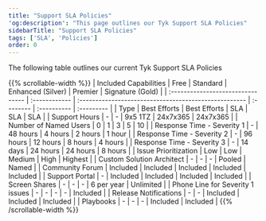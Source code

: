 ```yaml
---
title: "Support SLA Policies"
'og:description': "This page outlines our Tyk Support SLA Policies"
sidebarTitle: "Support SLA Policies"
tags: ['SLA', 'Policies']
order: 0
---
```


The following table outlines our current Tyk Support SLA Policies

{{% scrollable-width %}}
| Included Capabilities            | Free         | Standard                                             | Enhanced (Silver) | Premier    | Signature (Gold) |
| :-------------------------------- | :------------ | :---------------------------------------------------- | :-------- | :---------- | :--------- |
| Type                             | Best Efforts | Best Efforts                                         | SLA      | SLA        | SLA       |
| Support Hours                    | \-           | \-                                                   | 9x5 1TZ  | 24x7x365   | 24x7x365  |
| Number of Named Users            | 0            | 1                                                    | 3        | 5          | 10        |
| Response Time - Severity 1       | \-           | 48 hours                                             | 4 hours  | 2 hours    | 1 hour    |
| Response Time - Severity 2       | \-           | 96 hours                                             | 12 hours | 8 hours    | 4 hours   |
| Response Time - Severity 3       | \-           | 14 days                                              | 24 hours | 24 hours   | 8 hours   |
| Issue Prioritization             | Low          | Low                                                  | Medium   | High       | Highest   |
| Custom Solution Architect        | \-           | \-                                                   | \-       | Pooled     | Named     |
| Community Forum                  | Included     | Included                                             | Included | Included   | Included  |
| Support Portal                   | \-           | Included                                             | Included | Included   | Included  |
| Screen Shares                    | \-           | \-                                                   | \-       | 6 per year | Unlimited |
| Phone Line for Severity 1 issues | \-           | \-                                                   | \-       | \-         | Included  |
| Release Notifications            | \-           | \-                                                   | Included | Included   | Included  |
| Playbooks                        | \-           | \-                                                   | \-       | Included   | Included  |
{{% /scrollable-width %}}

